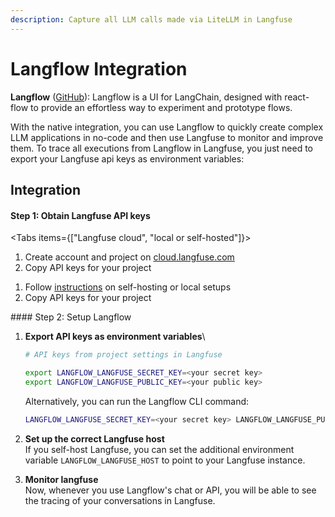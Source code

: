 ```yaml
---
description: Capture all LLM calls made via LiteLLM in Langfuse
---
```



# Langflow Integration

**Langflow** ([GitHub](https://github.com/logspace-ai/langflow)): Langflow is a UI for LangChain, designed with react-flow to provide an effortless way to experiment and prototype flows.

With the native integration, you can use Langflow to quickly create complex LLM applications in no-code and then use Langfuse to monitor and improve them. To trace all executions from Langflow in Langfuse, you just need to export your Langfuse api keys as environment variables:

## Integration

#### Step 1: Obtain Langfuse API keys

<Tabs items={["Langfuse cloud", "local or self-hosted"]}>
<Tab>

1. Create account and project on
   [cloud.langfuse.com](https://cloud.langfuse.com/auth/sign-up)
2. Copy API keys for your
   project

</Tab>
<Tab>

1. Follow [instructions](/docs/get-started/) on self-hosting or local setups
2. Copy API keys for your
   project

</Tab>
</Tabs>
#### Step 2: Setup Langflow

1.  **Export API keys as environment variables**\

    ```sh
    # API keys from project settings in Langfuse

    export LANGFLOW_LANGFUSE_SECRET_KEY=<your secret key>
    export LANGFLOW_LANGFUSE_PUBLIC_KEY=<your public key>
    ```

    Alternatively, you can run the Langflow CLI command:

    ```sh
    LANGFLOW_LANGFUSE_SECRET_KEY=<your secret key> LANGFLOW_LANGFUSE_PUBLIC_KEY=<your public key> langflow
    ```

2.  **Set up the correct Langfuse host**\
    If you self-host Langfuse, you can set the additional environment variable `LANGFLOW_LANGFUSE_HOST` to point to your Langfuse instance.

3.  **Monitor langfuse**\
    Now, whenever you use Langflow's chat or API, you will be able to see the tracing of your conversations in Langfuse.
